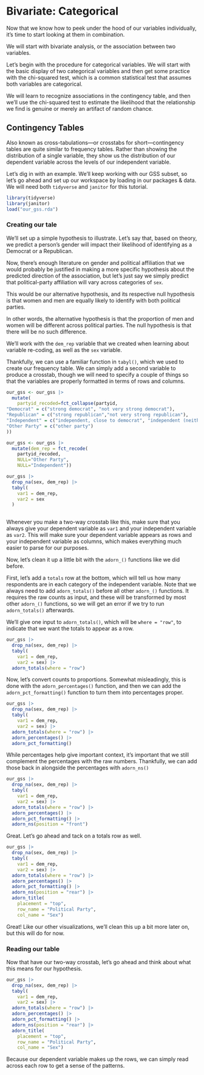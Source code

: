 # Bivariate: Categorical

Now that we know how to peek under the hood of our variables individually, it's time to start looking at them in combination. 

We will start with bivariate analysis, or the association between two variables. 

Let's begin with the procedure for categorical variables. We will start with the basic display of two categorical variables and then get some practice with the chi-squared test, which is a common statistical test that assumes both variables are categorical. 

We will learn to recognize associations in the contingency table, and then we'll use the chi-squared test to estimate the likelihood that the relationship we find is genuine or merely an artifact of random chance. 

## Contingency Tables
Also known as cross-tabulations---or crosstabs for short---contingency tables are quite similar to frequency tables. Rather than showing the distribution of a single variable, they show us the distribution of our dependent variable across the levels of our independent variable. 

Let's dig in with an example. We'll keep working with our GSS subset, so let's go ahead and set up our workspace by loading in our packages & data. We will need both `tidyverse` and `janitor` for this tutorial.
```r
library(tidyverse)
library(janitor)
load("our_gss.rda")
```

### Creating our tale
We'll set up a simple hypothesis to illustrate. Let's say that, based on theory, we predict a person's gender will impact their likelihood of identifying as a Democrat or a Republican.

Now, there's enough literature on gender and political affiliation that we would probably be justified in making a more specific hypothesis about the predicted direction of the association, but let's just say we simply predict that political-party affiliation will vary across categories of `sex`. 

This would be our alternative hypothesis, and its respective null hypothesis is that women and men are equally likely to identify with both political parties. 

In other words, the alternative hypothesis is that the proportion of men and women will be different across political parties. The null hypothesis is that there will be no such difference. 

We'll work with the `dem_rep` variable that we created when learning about variable re-coding, as well as the `sex` variable. 

Thankfully, we can use a familiar function in `tabyl()`, which we used to create our frequency table. We can simply add a second variable to produce a crosstab, though we will need to specify a couple of things so that the variables are properly formatted in terms of rows and columns.

```r
our_gss <- our_gss |>
  mutate(
    partyid_recoded=fct_collapse(partyid, 
"Democrat" = c("strong democrat", "not very strong democrat"),
"Republican" = c("strong republican","not very strong republican"),
"Independent" = c("independent, close to democrat", "independent (neither, no response)", "independent, close to republican"),
"Other Party" = c("other party")
))

our_gss <- our_gss |>
  mutate(dem_rep = fct_recode(
    partyid_recoded, 
    NULL="Other Party", 
    NULL="Independent"))
```

```r
our_gss |>
  drop_na(sex, dem_rep) |>
  tabyl(
    var1 = dem_rep,
    var2 = sex
  )
  
```
::: {.callout-caution}
Whenever you make a two-way crosstab like this, make sure that you always give your dependent variable as `var1` and your independent variable as `var2`. This will make sure your dependent variable appears as rows and your independent variable as columns, which makes everything much easier to parse for our purposes.
:::

Now, let's clean it up a little bit with the `adorn_()` functions like we did before.

First, let's add a `totals` row at the bottom, which will tell us how many respondents are in each category of the independent variable. Note that we always need to add `adorn_totals()` before all other `adorn_()` functions. It requires the raw counts as input, and these will be transformed by most other `adorn_()` functions, so we will get an error if we try to run `adorn_totals()` afterwards.

We'll give one input to `adorn_totals()`, which will be `where = "row"`, to indicate that we want the totals to appear as a row. 
```r
our_gss |>
  drop_na(sex, dem_rep) |>
  tabyl(
    var1 = dem_rep,
    var2 = sex) |>
  adorn_totals(where = "row")
```

Now, let's convert counts to proportions. Somewhat misleadingly, this is done with the `adorn_percentages()` function, and then we can add the `adorn_pct_formatting()` function to turn them into percentages proper.
```r
our_gss |>
  drop_na(sex, dem_rep) |>
  tabyl(
    var1 = dem_rep,
    var2 = sex) |>
  adorn_totals(where = "row") |>
  adorn_percentages() |>
  adorn_pct_formatting()
```

While percentages help give important context, it's important that we still complement the percentages with the raw numbers. Thankfully, we can add those back in alongside the percentages with `adorn_ns()`
```r
our_gss |>
  drop_na(sex, dem_rep) |>
  tabyl(
    var1 = dem_rep,
    var2 = sex) |>
  adorn_totals(where = "row") |>
  adorn_percentages() |>
  adorn_pct_formatting() |>
  adorn_ns(position = "front")
```
Great. Let's go ahead and tack on a totals row as well.
```r
our_gss |>
  drop_na(sex, dem_rep) |>
  tabyl(
    var1 = dem_rep,
    var2 = sex) |>
  adorn_totals(where = "row") |>
  adorn_percentages() |>
  adorn_pct_formatting() |>
  adorn_ns(position = "rear") |>
  adorn_title(
    placement = "top",
    row_name = "Political Party",
    col_name = "Sex")

```
Great! Like our other visualizations, we'll clean this up a bit more later on, but this will do for now.

### Reading our table
Now that have our two-way crosstab, let's go ahead and think about what this means for our hypothesis. 
```r
our_gss |>
  drop_na(sex, dem_rep) |>
  tabyl(
    var1 = dem_rep,
    var2 = sex) |>
  adorn_totals(where = "row") |>
  adorn_percentages() |>
  adorn_pct_formatting() |>
  adorn_ns(position = "rear") |>
  adorn_title(
    placement = "top",
    row_name = "Political Party",
    col_name = "Sex")
```
Because our dependent variable makes up the rows, we can simply read across each row to get a sense of the patterns.





